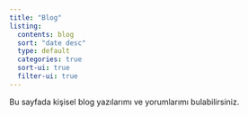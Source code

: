```yaml
---
title: "Blog"
listing:
  contents: blog
  sort: "date desc"
  type: default
  categories: true
  sort-ui: true
  filter-ui: true
---
```


Bu sayfada kişisel blog yazılarımı ve yorumlarımı bulabilirsiniz.
